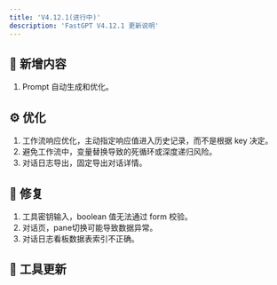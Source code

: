 ```yaml
---
title: 'V4.12.1(进行中)'
description: 'FastGPT V4.12.1 更新说明'
---
```



## 🚀 新增内容

1. Prompt 自动生成和优化。

## ⚙️ 优化

1. 工作流响应优化，主动指定响应值进入历史记录，而不是根据 key 决定。
2. 避免工作流中，变量替换导致的死循环或深度递归风险。
3. 对话日志导出，固定导出对话详情。

## 🐛 修复

1. 工具密钥输入，boolean 值无法通过 form 校验。
2. 对话页，pane切换可能导致数据异常。
3. 对话日志看板数据表索引不正确。

## 🔨 工具更新
